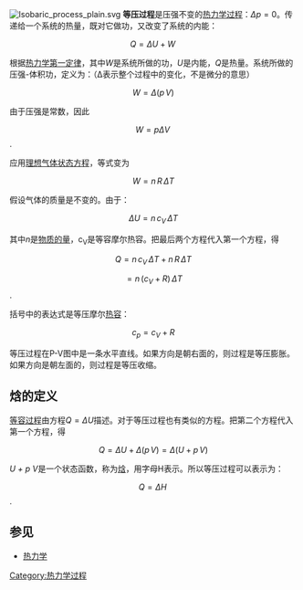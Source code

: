 {{NoteTA|G1=Physcs}}
{{unreferenced|time=2009-3-10}}
{{熱力學}}
[[File:Isobaric_process_plain.svg|thumb]]
'''等压过程'''是压强不变的[[热力学过程|热力学过程]]：<math>\Delta p = 0 </math>。传递给一个系统的热量，既对它做功，又改变了系统的内能：

:<math> Q = \Delta U + W\, </math>

根据[[热力学第一定律|热力学第一定律]]，其中''W''是系统所做的功，''U''是内能，''Q''是热量。系统所做的压强-体积功，定义为：（Δ表示整个过程中的变化，不是微分的意思）

:<math> W = \Delta (p\,V)</math>

由于压强是常数，因此

:<math> W = p \Delta V\, </math>.

应用[[理想气体状态方程|理想气体状态方程]]，等式变为

:<math> W = n\,R\,\Delta T</math>

假设气体的质量是不变的。由于：

:<math> \Delta U = n\,c_V\,\Delta T</math>

其中''n''是[[物质的量|物质的量]]，c<sub>V</sub>是等容摩尔热容。把最后两个方程代入第一个方程，得

:<math> Q = n\,c_V\,\Delta T + n\,R\,\Delta T </math>

::<math> = n\,(c_V + R)\,\Delta T </math>.

括号中的表达式是等压摩尔[[热容|热容]]：

:<math> c_p = c_V + R </math>

等压过程在P-V图中是一条水平直线。如果方向是朝右面的，则过程是等压膨胀。如果方向是朝左面的，则过程是等压收缩。

==焓的定义==
{{main|焓}}
[[等容过程|等容过程]]由方程<math> Q = \Delta U </math>描述。对于等压过程也有类似的方程。把第二个方程代入第一个方程，得

:<math> Q = \Delta U + \Delta (p\,V) = \Delta (U + p\,V) </math>

''U + p V''是一个状态函数，称为[[焓|焓]]，用字母H表示。所以等压过程可以表示为：

:<math> Q = \Delta H \,</math>.

==参见==
*[[热力学|热力学]]

[[Category:热力学过程|Category:热力学过程]]